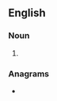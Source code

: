 ==English==

===Noun===
{{head|en|noun plural form}}

# {{plural of|limnivore|lang=en}}

===Anagrams===
* {{l|en|vermilions}}